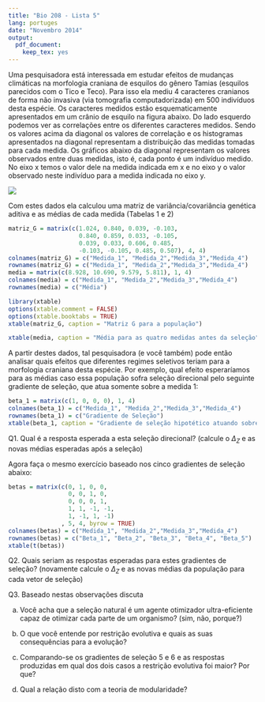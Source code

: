 ```yaml
---
title: "Bio 208 - Lista 5"
lang: portuges
date: "Novembro 2014"
output:
  pdf_document:
    keep_tex: yes
---
```



Uma pesquisadora está interessada em estudar efeitos de mudanças climáticas na morfologia craniana de esquilos do gênero Tamias (esquilos parecidos com o Tico e Teco). Para isso ela mediu 4 caracteres cranianos de forma não invasiva (via tomografia computadorizada) em 500 indivíduos  desta espécie. Os caracteres medidos estão esquematicamente apresentados em um crânio de esquilo na figura abaixo. Do lado esquerdo podemos ver as correlações entre os diferentes caracteres medidos. Sendo os valores acima da diagonal os valores de correlação e os histogramas apresentados na diagonal representam a distribuição das medidas tomadas para cada medida. Os gráficos abaixo da diagonal representam os valores observados entre duas medidas, isto é, cada ponto é um indivíduo medido. No eixo x temos o valor dele na medida indicada em x e no eixo y o valor observado neste indivíduo para a medida indicada no eixo y. 

![](/home/diogro/projects/Bio208/static/pdfs/roteiros_listas/fig1.jpg)

Com estes dados ela calculou uma matriz de variância/covariância
genética aditiva e as médias de cada medida (Tabelas 1 e 2)


```r
matriz_G = matrix(c(1.024, 0.840, 0.039, -0.103,
                    0.840, 0.859, 0.033, -0.105, 
                    0.039, 0.033, 0.606, 0.485, 
                    -0.103, -0.105, 0.485, 0.507), 4, 4)
colnames(matriz_G) = c("Medida_1", "Medida_2","Medida_3","Medida_4")
rownames(matriz_G) = c("Medida_1", "Medida_2","Medida_3","Medida_4")
media = matrix(c(8.928, 10.690, 9.579, 5.811), 1, 4)
colnames(media) = c("Medida_1", "Medida_2","Medida_3","Medida_4")
rownames(media) = c("Média")
```

```r
library(xtable)
options(xtable.comment = FALSE)
options(xtable.booktabs = TRUE)
xtable(matriz_G, caption = "Matriz G para a população")
```
```r
xtable(media, caption = "Média para as quatro medidas antes da seleção")
```

A partir destes dados, tal pesquisadora (e você também) pode então analisar quais efeitos que diferentes regimes seletivos teriam para a morfologia craniana desta espécie. Por exemplo, qual efeito esperaríamos para as médias caso essa população sofra seleção direcional pelo seguinte gradiente de seleção, que atua somente sobre a medida 1:

```r
beta_1 = matrix(c(1, 0, 0, 0), 1, 4)
colnames(beta_1) = c("Medida_1", "Medida_2","Medida_3","Medida_4")
rownames(beta_1) = c("Gradiente de Seleção")
xtable(beta_1, caption = "Gradiente de seleção hipotético atuando sobre a medida 1")
```

Q1. Qual é a resposta esperada a esta seleção direcional? (calcule o  $\Delta_Z$ e as novas médias esperadas após a seleção)

 Agora faça o mesmo exercício baseado nos cinco gradientes de seleção abaixo:

```r
betas = matrix(c(0, 1, 0, 0,
                 0, 0, 1, 0,
                 0, 0, 0, 1,
                 1, 1, -1, -1, 
                 1, -1, 1, -1)
               , 5, 4, byrow = TRUE)
colnames(betas) = c("Medida_1", "Medida_2","Medida_3","Medida_4")
rownames(betas) = c("Beta_1", "Beta_2", "Beta_3", "Beta_4", "Beta_5")
xtable(t(betas))
```

Q2. Quais seriam as respostas esperadas para estes gradientes de seleção? (novamente calcule o $\Delta_Z$ e as novas médias da população para cada vetor de seleção)


Q3. Baseado nestas observações discuta

a) Você acha que a seleção natural é um agente otimizador ultra-eficiente capaz de otimizar cada parte de um organismo? (sim, não, porque?)

b) O que você entende por restrição evolutiva e quais as suas consequências para a evolução?

c) Comparando-se os gradientes de seleção 5 e 6 e as respostas produzidas em qual dos dois casos a restrição evolutiva foi maior? Por que?

d) Qual a relação disto com a teoria de modularidade?